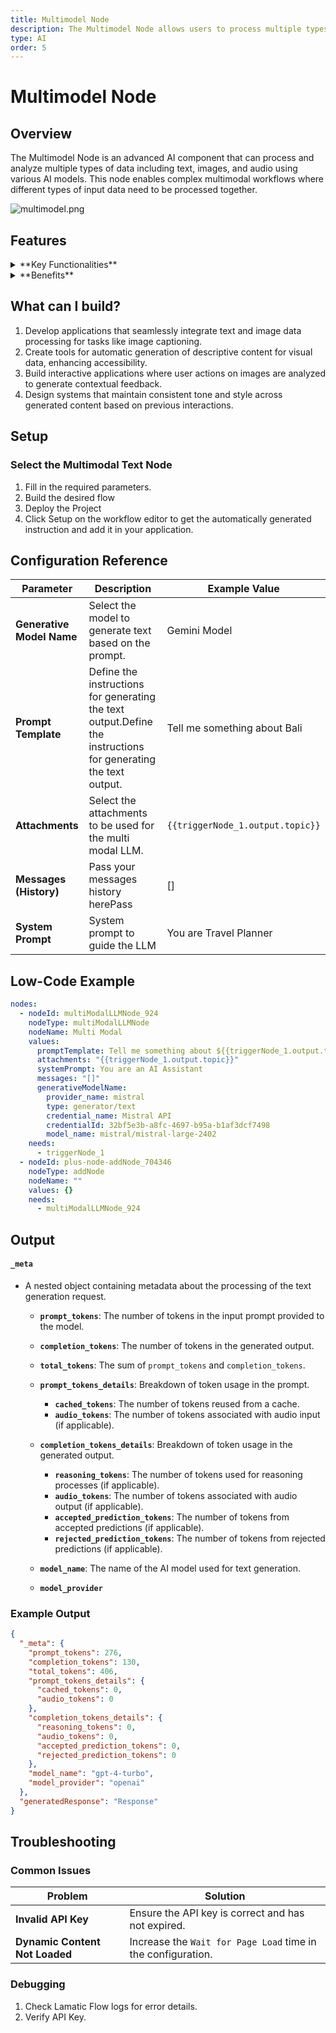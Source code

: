 ```yaml
---
title: Multimodel Node
description: The Multimodel Node allows users to process multiple types of data (text, images, audio) using AI models in a single workflow.
type: AI
order: 5
---
```



# Multimodel Node

<NodeOverview slug="multimodel-node" type="ai" />

## Overview

The Multimodel Node is an advanced AI component that can process and analyze multiple types of data including text, images, and audio using various AI models. This node enables complex multimodal workflows where different types of input data need to be processed together.

![multimodel.png](../img/multimodel/multimodel.webp)

<NodeTypeInfo 
  batchTrigger={false}
  eventTrigger={false}
  action={true}
  description="This node is an Action node that processes multiple types of input data and generates outputs using various AI models."
/>

## Features

<details>
  <summary>**Key Functionalities**</summary>
  1. **Textual and Visual Input Support**: Accepts both text and image inputs, enabling
  seamless integration of multimodal data for processing. 2. **Text Generation**:
  Produces textual outputs from selected large language models (LLMs) based on the
  provided input. 3. **Image-Based Text Generation**: Generates captions and descriptive
  text based on the content of images, making it suitable for applications like image
  captioning. 4. **LLM Integration**: Supports integration with multiple large language
  models, offering flexibility to choose the best-suited model for specific use cases.
  5. **Context-Aware Processing**: Combines textual and visual data inputs to enhance
  the accuracy and relevance of the generated output.
</details>

<details>
  <summary>**Benefits**</summary>
  1. **Versatility**: Enables applications in various domains, such as image captioning,
  multimodal analysis, and AI-driven content generation. 2. **Enhanced User Experience**:
  Provides seamless handling of both text and image inputs, improving workflow efficiency.
  3. **Scalability**: Adapts easily to a wide range of use cases, from simple text
  generation to complex multimodal data analysis. 4. **Efficiency**: Consolidates
  textual and visual processing into a single node, reducing the need for separate
  tools and streamlining flow. 5. **Advanced AI Integration**: Leverages the capabilities
  of modern LLMs to deliver accurate and contextually rich outputs.
</details>

## What can I build?

1. Develop applications that seamlessly integrate text and image data processing for tasks like image captioning.
1. Create tools for automatic generation of descriptive content for visual data, enhancing accessibility.
1. Build interactive applications where user actions on images are analyzed to generate contextual feedback.
1. Design systems that maintain consistent tone and style across generated content based on previous interactions.

## Setup

### Select the Multimodal Text Node

1. Fill in the required parameters.
1. Build the desired flow
1. Deploy the Project
1. Click Setup on the workflow editor to get the automatically generated instruction and add it in your application.

## Configuration Reference

| **Parameter**             | **Description**                                                                                                | **Example Value**                |
| ------------------------- | -------------------------------------------------------------------------------------------------------------- | -------------------------------- |
| **Generative Model Name** | Select the model to generate text based on the prompt.                                                         | Gemini Model                     |
| **Prompt Template**       | Define the instructions for generating the text output.Define the instructions for generating the text output. | Tell me something about Bali     |
| **Attachments**           | Select the attachments to be used for the multi modal LLM.                                                     | `{{triggerNode_1.output.topic}}` |
| **Messages (History)**    | Pass your messages history herePass                                                                            | []                   |
| **System Prompt**         | System prompt to guide the LLM                                                                                 | You are Travel Planner           |

## Low-Code Example

```yaml
nodes:
  - nodeId: multiModalLLMNode_924
    nodeType: multiModalLLMNode
    nodeName: Multi Modal
    values:
      promptTemplate: Tell me something about ${{triggerNode_1.output.topic}}
      attachments: "{{triggerNode_1.output.topic}}"
      systemPrompt: You are an AI Assistant
      messages: "[]"
      generativeModelName:
        provider_name: mistral
        type: generator/text
        credential_name: Mistral API
        credentialId: 32bf5e3b-a8fc-4697-b95a-b1af3dcf7498
        model_name: mistral/mistral-large-2402
    needs:
      - triggerNode_1
  - nodeId: plus-node-addNode_704346
    nodeType: addNode
    nodeName: ""
    values: {}
    needs:
      - multiModalLLMNode_924
```

## Output

#### `_meta`

- A nested object containing metadata about the processing of the text generation request.

  - **`prompt_tokens`**: The number of tokens in the input prompt provided to the model.
  - **`completion_tokens`**: The number of tokens in the generated output.
  - **`total_tokens`**: The sum of `prompt_tokens` and `completion_tokens`.

  - **`prompt_tokens_details`**: Breakdown of token usage in the prompt.

    - **`cached_tokens`**: The number of tokens reused from a cache.
    - **`audio_tokens`**: The number of tokens associated with audio input (if applicable).

  - **`completion_tokens_details`**: Breakdown of token usage in the generated output.

    - **`reasoning_tokens`**: The number of tokens used for reasoning processes (if applicable).
    - **`audio_tokens`**: The number of tokens associated with audio output (if applicable).
    - **`accepted_prediction_tokens`**: The number of tokens from accepted predictions (if applicable).
    - **`rejected_prediction_tokens`**: The number of tokens from rejected predictions (if applicable).

  - **`model_name`**: The name of the AI model used for text generation.
  - **`model_provider`**

### Example Output

```json
{
  "_meta": {
    "prompt_tokens": 276,
    "completion_tokens": 130,
    "total_tokens": 406,
    "prompt_tokens_details": {
      "cached_tokens": 0,
      "audio_tokens": 0
    },
    "completion_tokens_details": {
      "reasoning_tokens": 0,
      "audio_tokens": 0,
      "accepted_prediction_tokens": 0,
      "rejected_prediction_tokens": 0
    },
    "model_name": "gpt-4-turbo",
    "model_provider": "openai"
  },
  "generatedResponse": "Response"
}
```

## Troubleshooting

### Common Issues

| **Problem**                    | **Solution**                                                 |
| ------------------------------ | ------------------------------------------------------------ |
| **Invalid API Key**            | Ensure the API key is correct and has not expired.           |
| **Dynamic Content Not Loaded** | Increase the `Wait for Page Load` time in the configuration. |

### Debugging

1. Check Lamatic Flow logs for error details.
1. Verify API Key.
